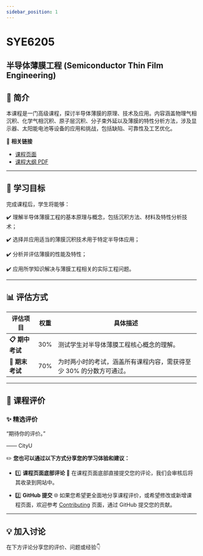 ```yaml
---
sidebar_position: 1
---
```


# SYE6205
## 半导体薄膜工程 (Semiconductor Thin Film Engineering)

## **📘 简介**
本课程是一门高级课程，探讨半导体薄膜的原理、技术及应用。内容涵盖物理气相沉积、化学气相沉积、原子层沉积、分子束外延以及薄膜的特性分析方法，涉及显示器、太阳能电池等设备的应用和挑战，包括缺陷、可靠性及工艺优化。

🔗 **相关链接**
- [课程页面](https://www.cityu.edu.hk/catalogue/pg/202425/course/SYE6205.htm)
- [课程大纲 PDF](https://www.cityu.edu.hk/catalogue/pg/202425/course/SYE6205.pdf)

---

## **🎯 学习目标**

完成课程后，学生将能够：

✔️ 理解半导体薄膜工程的基本原理与概念，包括沉积方法、材料及特性分析技术；

✔️ 选择并应用适当的薄膜沉积技术用于特定半导体应用；

✔️ 分析并评估薄膜的性能及特性；

✔️ 应用所学知识解决与薄膜工程相关的实际工程问题。

---

## **📊 评估方式**

| **评估项目**        | **权重** | **具体描述**                                                                                       |
|--------------------|---------|---------------------------------------------------------------------------------------------------|
| **📋 期中考试**      | 30%      | 测试学生对半导体薄膜工程核心概念的理解。                                                               |
| **📝 期末考试**      | 70%      | 为时两小时的考试，涵盖所有课程内容，需获得至少 30% 的分数方可通过。                                          |

---

## **💬 课程评价**

### ✨ **精选评价**
<div className={commentStyles.commentBox}>
    <p className={commentStyles.commentText}>
        “期待你的评价。”
    </p>
    <p className={commentStyles.commentAuthor}>—— CityU</p>
</div>

✏️ **您也可以通过以下方式分享您的学习体验和建议：**

- 1️⃣ **课程页面底部评论**
💬 在课程页面底部直接提交您的评论，我们会审核后将其收录到网站中。

- 2️⃣ **GitHub 提交**
🌐 如果您希望更全面地分享课程评价，或希望修改或新增课程页面，欢迎参考 [Contributing](https://penjc.github.io/cityU-navigator/contributing) 页面，通过 GitHub 提交您的贡献。

---

## **💡 加入讨论**

在下方评论分享您的评价、问题或经验👇
<Utterances />